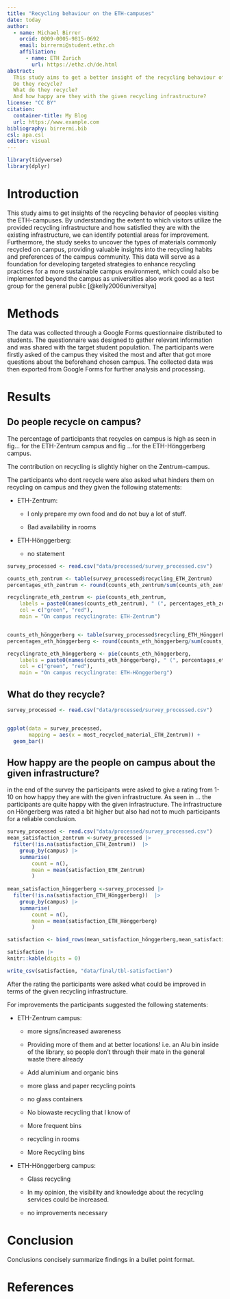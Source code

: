 ```yaml
---
title: "Recycling behaviour on the ETH-campuses"
date: today
author:
  - name: Michael Birrer
    orcid: 0009-0005-9815-0692
    email: birrermi@student.ethz.ch
    affiliation: 
      - name: ETH Zurich
        url: https://ethz.ch/de.html
abstract: 
  This study aims to get a better insight of the recycling behaviour of the people visiting the ETH-campuses.
  Do they recycle?
  What do they recycle?
  And how happy are they with the given recycling infrastructure?
license: "CC BY"
citation: 
  container-title: My Blog
  url: https://www.example.com
bibliography: birrermi.bib
csl: apa.csl
editor: visual
---
```


```r

library(tidyverse)
library(dplyr)
```

# Introduction

This study aims to get insights of the recycling behavior of peoples visiting the ETH-campuses. By understanding the extent to which visitors utilize the provided recycling infrastructure and how satisfied they are with the existing infrastructure, we can identify potential areas for improvement. Furthermore, the study seeks to uncover the types of materials commonly recycled on campus, providing valuable insights into the recycling habits and preferences of the campus community. This data will serve as a foundation for developing targeted strategies to enhance recycling practices for a more sustainable campus environment, which could also be implemented beyond the campus as universities also work good as a test group for the general public [@kelly2006universitya]

# Methods

The data was collected through a Google Forms questionnaire distributed to students. The questionnaire was designed to gather relevant information and was shared with the target student population. The participants were firstly asked of the campus they visited the most and after that got more questions about the beforehand chosen campus. The collected data was then exported from Google Forms for further analysis and processing.

# Results

## Do people recycle on campus?

The percentage of participants that recycles on campus is high as seen in fig... for the ETH-Zentrum campus and fig ...for the ETH-Hönggerberg campus.

The contribution on recycling is slightly higher on the Zentrum-campus.

The participants who dont recycle were also asked what hinders them on recycling on campus and they given the following statements:

-   ETH-Zentrum:

    -   I only prepare my own food and do not buy a lot of stuff.

    -   Bad availability in rooms

-   ETH-Hönggerberg:

    -   no statement

```r

survey_processed <- read.csv("data/processed/survey_processed.csv")

counts_eth_zentrum <- table(survey_processed$recycling_ETH_Zentrum)
percentages_eth_zentrum <- round(counts_eth_zentrum/sum(counts_eth_zentrum)*100, 1)

recyclingrate_eth_zentrum <- pie(counts_eth_zentrum, 
    labels = paste0(names(counts_eth_zentrum), " (", percentages_eth_zentrum, "%)"),
    col = c("green", "red"),
    main = "On campus recyclingrate: ETH-Zentrum")


counts_eth_hönggerberg <- table(survey_processed$recycling_ETH_Hönggerberg)
percentages_eth_hönggerberg <- round(counts_eth_hönggerberg/sum(counts_eth_hönggerberg)*100, 1)

recyclingrate_eth_hönggerberg <- pie(counts_eth_hönggerberg, 
    labels = paste0(names(counts_eth_hönggerberg), " (", percentages_eth_hönggerberg, "%)"),
    col = c("green", "red"),
    main = "On campus recyclingrate: ETH-Hönggerberg")
```

## What do they recycle?

```r
survey_processed <- read.csv("data/processed/survey_processed.csv")


ggplot(data = survey_processed,
       mapping = aes(x = most_recycled_material_ETH_Zentrum)) +
  geom_bar()
```

## How happy are the people on campus about the given infrastructure?

in the end of the survey the participants were asked to give a rating from 1-10 on how happy they are with the given infrastructure. As seen in ... the participants are quite happy with the given infrastructure. The infrastructure on Höngerberg was rated a bit higher but also had not to much participants for a reliable conclusion.

```r

survey_processed <- read.csv("data/processed/survey_processed.csv")
mean_satisfaction_zentrum <-survey_processed |> 
  filter(!is.na(satisfaction_ETH_Zentrum))  |> 
    group_by(campus) |> 
    summarise(
        count = n(),
        mean = mean(satisfaction_ETH_Zentrum)
        )
       
mean_satisfaction_hönggerberg <-survey_processed |> 
  filter(!is.na(satisfaction_ETH_Hönggerberg))  |> 
    group_by(campus) |> 
    summarise(
        count = n(),
        mean = mean(satisfaction_ETH_Hönggerberg)
        )

satisfaction <- bind_rows(mean_satisfaction_hönggerberg,mean_satisfaction_zentrum)

satisfaction |> 
knitr::kable(digits = 0)

write_csv(satisfaction, "data/final/tbl-satisfaction")
```

After the rating the participants were asked what could be improved in terms of the given recycling infrastructure.

For improvements the participants suggested the following statements:

-   ETH-Zentrum campus:

    -   more signs/increased awareness

    -   Providing more of them and at better locations! i.e. an Alu bin inside of the library, so people don't through their mate in the general waste there already

    -   Add aluminium and organic bins

    -   more glass and paper recycling points

    -   no glass containers

    -   No biowaste recycling that I know of

    -   More frequent bins

    -   recycling in rooms

    -   More Recycling bins

-   ETH-Hönggerberg campus:

    -   Glass recycling

    -   In my opinion, the visibility and knowledge about the recycling services could be increased.

    -   no improvements necessary

# Conclusion

Conclusions concisely summarize findings in a bullet point format.

# References
